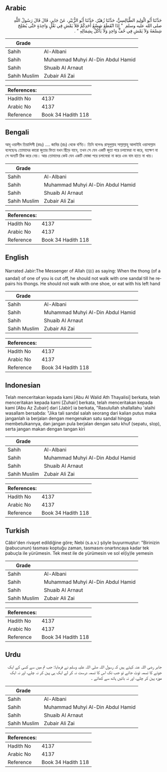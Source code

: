 ## Arabic


<div dir="rtl" lang="ar" style={{fontSize:'larger',backgroundColor:'#f8f9fa',padding:20}}>
حَدَّثَنَا أَبُو الْوَلِيدِ الطَّيَالِسِيُّ، حَدَّثَنَا زُهَيْرٌ، حَدَّثَنَا أَبُو الزُّبَيْرِ، عَنْ جَابِرٍ، قَالَ قَالَ رَسُولُ اللَّهِ صلى الله عليه وسلم ‏ "‏ إِذَا انْقَطَعَ شِسْعُ أَحَدِكُمْ فَلاَ يَمْشِ فِي نَعْلٍ وَاحِدَةٍ حَتَّى يُصْلِحَ شِسْعَهُ وَلاَ يَمْشِ فِي خُفٍّ وَاحِدٍ وَلاَ يَأْكُلْ بِشِمَالِهِ ‏"‏ ‏.‏
</div>
<div style={{backgroundColor:'#f8f9fa',padding:20, marginBottom: 10}}><table> <thead> <tr> <th>Grade</th> <th></th> </tr> </thead> <tbody> <tr><td>Sahih</td><td>Al-Albani</td></tr><tr><td>Sahih</td><td>Muhammad Muhyi Al-Din Abdul Hamid</td></tr><tr><td>Sahih</td><td>Shuaib Al Arnaut</td></tr><tr><td>Sahih Muslim</td><td>Zubair Ali Zai</td></tr></tbody></table><table> <thead> <tr> <th>References:</th> <th></th> </tr> </thead> <tbody><tr><td>Hadith No</td><td>4137</td></tr><tr><td>Arabic No</td><td>4137</td></tr><tr><td>Reference</td><td>Book 34 Hadith 118</td></tr></tbody></table></div>

## Bengali


<div dir="ltr" lang="bn" style={{fontSize:'larger',backgroundColor:'#f8f9fa',padding:20}}>
আবূ ওয়ালীদ তিয়ালিসী (রহঃ) .... জাবির (রাঃ) থেকে বর্ণিত। তিনি বলেনঃ রাসূলুল্লাহ সাল্লাল্লাহু আলাইহি ওয়াসাল্লাম বলেছেনঃ তোমাদের কারো জুতার ফিতা যখন ছিঁড়ে যাবে, তখন সে যেন একটি জুতা পরে চলাফেরা না করে, যতক্ষণ না সে অন্যটি ঠিক করে নেয়। আর তোমাদের কেউ যেন একটি মোজা পরে চলাফেরা না করে এবং বাম হাতে না খায়।
</div>
<div style={{backgroundColor:'#f8f9fa',padding:20, marginBottom: 10}}><table> <thead> <tr> <th>Grade</th> <th></th> </tr> </thead> <tbody> <tr><td>Sahih</td><td>Al-Albani</td></tr><tr><td>Sahih</td><td>Muhammad Muhyi Al-Din Abdul Hamid</td></tr><tr><td>Sahih</td><td>Shuaib Al Arnaut</td></tr><tr><td>Sahih Muslim</td><td>Zubair Ali Zai</td></tr></tbody></table><table> <thead> <tr> <th>References:</th> <th></th> </tr> </thead> <tbody><tr><td>Hadith No</td><td>4137</td></tr><tr><td>Arabic No</td><td>4137</td></tr><tr><td>Reference</td><td>Book 34 Hadith 118</td></tr></tbody></table></div>

## English


<div dir="ltr" lang="en" style={{fontSize:'larger',backgroundColor:'#f8f9fa',padding:20}}>
Narrated Jabir:The Messenger of Allah (ﷺ) as saying: When the thong (of a sandal) of one of you is cut off, he should not walk with one sandal till he repairs his thongs. He should not walk with one shoe, or eat with his left hand
</div>
<div style={{backgroundColor:'#f8f9fa',padding:20, marginBottom: 10}}><table> <thead> <tr> <th>Grade</th> <th></th> </tr> </thead> <tbody> <tr><td>Sahih</td><td>Al-Albani</td></tr><tr><td>Sahih</td><td>Muhammad Muhyi Al-Din Abdul Hamid</td></tr><tr><td>Sahih</td><td>Shuaib Al Arnaut</td></tr><tr><td>Sahih Muslim</td><td>Zubair Ali Zai</td></tr></tbody></table><table> <thead> <tr> <th>References:</th> <th></th> </tr> </thead> <tbody><tr><td>Hadith No</td><td>4137</td></tr><tr><td>Arabic No</td><td>4137</td></tr><tr><td>Reference</td><td>Book 34 Hadith 118</td></tr></tbody></table></div>

## Indonesian


<div dir="ltr" lang="id" style={{fontSize:'larger',backgroundColor:'#f8f9fa',padding:20}}>
Telah menceritakan kepada kami [Abu Al Walid Ath Thayalisi] berkata, telah menceritakan kepada kami [Zuhair] berkata, telah menceritakan kepada kami [Abu Az Zubair] dari [Jabir] ia berkata, "Rasulullah shallallahu 'alaihi wasallam bersabda: "Jika tali sandal salah seorang dari kalian putus maka janganlah ia berjalan dengan mengenakan satu sandal hingga membetulkannya, dan jangan pula berjalan dengan satu khuf (sepatu, slop), serta jangan makan dengan tangan kiri
</div>
<div style={{backgroundColor:'#f8f9fa',padding:20, marginBottom: 10}}><table> <thead> <tr> <th>Grade</th> <th></th> </tr> </thead> <tbody> <tr><td>Sahih</td><td>Al-Albani</td></tr><tr><td>Sahih</td><td>Muhammad Muhyi Al-Din Abdul Hamid</td></tr><tr><td>Sahih</td><td>Shuaib Al Arnaut</td></tr><tr><td>Sahih Muslim</td><td>Zubair Ali Zai</td></tr></tbody></table><table> <thead> <tr> <th>References:</th> <th></th> </tr> </thead> <tbody><tr><td>Hadith No</td><td>4137</td></tr><tr><td>Arabic No</td><td>4137</td></tr><tr><td>Reference</td><td>Book 34 Hadith 118</td></tr></tbody></table></div>

## Turkish


<div dir="ltr" lang="tr" style={{fontSize:'larger',backgroundColor:'#f8f9fa',padding:20}}>
Câbir'den rivayet edildiğine göre; Nebi (s.a.v.) şöyle buyurmuştur: "Birinizin (pabucunun) tasması koptuğu zaman, tasmasını onartıncaya kadar tek pabuçla ile yürümesin. Tek mest ile de yürümesin ve sol el(iy)le yemesin
</div>
<div style={{backgroundColor:'#f8f9fa',padding:20, marginBottom: 10}}><table> <thead> <tr> <th>Grade</th> <th></th> </tr> </thead> <tbody> <tr><td>Sahih</td><td>Al-Albani</td></tr><tr><td>Sahih</td><td>Muhammad Muhyi Al-Din Abdul Hamid</td></tr><tr><td>Sahih</td><td>Shuaib Al Arnaut</td></tr><tr><td>Sahih Muslim</td><td>Zubair Ali Zai</td></tr></tbody></table><table> <thead> <tr> <th>References:</th> <th></th> </tr> </thead> <tbody><tr><td>Hadith No</td><td>4137</td></tr><tr><td>Arabic No</td><td>4137</td></tr><tr><td>Reference</td><td>Book 34 Hadith 118</td></tr></tbody></table></div>

## Urdu


<div dir="rtl" lang="ur" style={{fontSize:'larger',backgroundColor:'#f8f9fa',padding:20}}>
جابر رضی اللہ عنہ کہتے ہیں کہ رسول اللہ صلی اللہ علیہ وسلم نے فرمایا: جب تم میں سے کسی کے ایک جوتے کا تسمہ ٹوٹ جائے تو جب تک اس کا تسمہ درست نہ کر لے ایک ہی پہن کر نہ چلے، اور نہ ایک موزہ پہن کر چلے، اور نہ بائیں ہاتھ سے کھائے ۔
</div>
<div style={{backgroundColor:'#f8f9fa',padding:20, marginBottom: 10}}><table> <thead> <tr> <th>Grade</th> <th></th> </tr> </thead> <tbody> <tr><td>Sahih</td><td>Al-Albani</td></tr><tr><td>Sahih</td><td>Muhammad Muhyi Al-Din Abdul Hamid</td></tr><tr><td>Sahih</td><td>Shuaib Al Arnaut</td></tr><tr><td>Sahih Muslim</td><td>Zubair Ali Zai</td></tr></tbody></table><table> <thead> <tr> <th>References:</th> <th></th> </tr> </thead> <tbody><tr><td>Hadith No</td><td>4137</td></tr><tr><td>Arabic No</td><td>4137</td></tr><tr><td>Reference</td><td>Book 34 Hadith 118</td></tr></tbody></table></div>